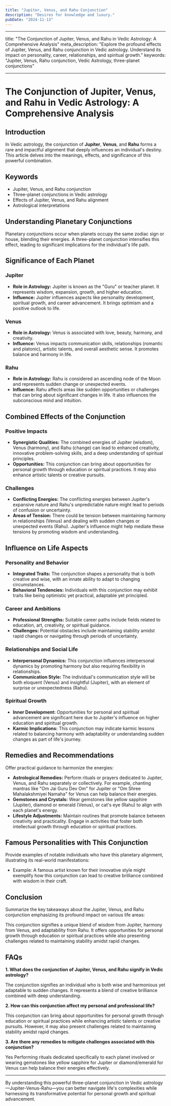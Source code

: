 ```yaml
---
title: "Jupiter, Venus, and Rahu Conjunction"
description: "Desires for knowledge and luxury."
pubDate: "2024-11-13"
---
```


---

title: "The Conjunction of Jupiter, Venus, and Rahu in Vedic Astrology: A Comprehensive Analysis"
meta_description: "Explore the profound effects of Jupiter, Venus, and Rahu conjunction in Vedic astrology. Understand its impact on personality, career, relationships, and spiritual growth."
keywords: "Jupiter, Venus, Rahu conjunction, Vedic Astrology, three-planet conjunctions"

---

# The Conjunction of Jupiter, Venus, and Rahu in Vedic Astrology: A Comprehensive Analysis

## Introduction

In Vedic astrology, the conjunction of **Jupiter**, **Venus**, and **Rahu** forms a rare and impactful alignment that deeply influences an individual's destiny. This article delves into the meanings, effects, and significance of this powerful combination.

## Keywords

- Jupiter, Venus, and Rahu conjunction
- Three-planet conjunctions in Vedic astrology
- Effects of Jupiter, Venus, and Rahu alignment
- Astrological interpretations

## Understanding Planetary Conjunctions

Planetary conjunctions occur when planets occupy the same zodiac sign or house, blending their energies. A three-planet conjunction intensifies this effect, leading to significant implications for the individual's life path.

## Significance of Each Planet

### Jupiter

- **Role in Astrology:** Jupiter is known as the "Guru" or teacher planet. It represents wisdom, expansion, growth, and higher education.
- **Influence:** Jupiter influences aspects like personality development, spiritual growth, and career advancement. It brings optimism and a positive outlook to life.

### Venus

- **Role in Astrology:** Venus is associated with love, beauty, harmony, and creativity.
- **Influence:** Venus impacts communication skills, relationships (romantic and platonic), artistic talents, and overall aesthetic sense. It promotes balance and harmony in life.

### Rahu

- **Role in Astrology:** Rahu is considered an ascending node of the Moon and represents sudden change or unexpected events.
- **Influence:** Rahu affects areas like sudden opportunities or challenges that can bring about significant changes in life. It also influences the subconscious mind and intuition.

## Combined Effects of the Conjunction

### Positive Impacts

- **Synergistic Qualities:** The combined energies of Jupiter (wisdom), Venus (harmony), and Rahu (change) can lead to enhanced creativity, innovative problem-solving skills, and a deep understanding of spiritual principles.
- **Opportunities:** This conjunction can bring about opportunities for personal growth through education or spiritual practices. It may also enhance artistic talents or creative pursuits.

### Challenges

- **Conflicting Energies:** The conflicting energies between Jupiter's expansive nature and Rahu's unpredictable nature might lead to periods of confusion or uncertainty.
- **Areas of Tension:** There could be tension between maintaining harmony in relationships (Venus) and dealing with sudden changes or unexpected events (Rahu). Jupiter's influence might help mediate these tensions by promoting wisdom and understanding.

## Influence on Life Aspects

### Personality and Behavior

- **Integrated Traits:** The conjunction shapes a personality that is both creative and wise, with an innate ability to adapt to changing circumstances.
- **Behavioral Tendencies:** Individuals with this conjunction may exhibit traits like being optimistic yet practical, adaptable yet principled.

### Career and Ambitions

- **Professional Strengths:** Suitable career paths include fields related to education, art, creativity, or spiritual guidance.
- **Challenges:** Potential obstacles include maintaining stability amidst rapid changes or navigating through periods of uncertainty.

### Relationships and Social Life

- **Interpersonal Dynamics:** This conjunction influences interpersonal dynamics by promoting harmony but also requiring flexibility in relationships.
- **Communication Style:** The individual's communication style will be both eloquent (Venus) and insightful (Jupiter), with an element of surprise or unexpectedness (Rahu).

### Spiritual Growth

- **Inner Development:** Opportunities for personal and spiritual advancement are significant here due to Jupiter's influence on higher education and spiritual growth.
- **Karmic Implications:** This conjunction may indicate karmic lessons related to balancing harmony with adaptability or understanding sudden changes as part of life's journey.

## Remedies and Recommendations

Offer practical guidance to harmonize the energies:

- **Astrological Remedies:** Perform rituals or prayers dedicated to Jupiter, Venus, and Rahu separately or collectively. For example, chanting mantras like "Om Jai Guru Dev Om" for Jupiter or "Om Shree Mahalakshmiyei Namaha" for Venus can help balance their energies.
- **Gemstones and Crystals:** Wear gemstones like yellow sapphire (Jupiter), diamond or emerald (Venus), or cat's eye (Rahu) to align with each planet's energy.
- **Lifestyle Adjustments:** Maintain routines that promote balance between creativity and practicality. Engage in activities that foster both intellectual growth through education or spiritual practices.

## Famous Personalities with This Conjunction

Provide examples of notable individuals who have this planetary alignment, illustrating its real-world manifestations:

* Example: A famous artist known for their innovative style might exemplify how this conjunction can lead to creative brilliance combined with wisdom in their craft.

## Conclusion

Summarize the key takeaways about the Jupiter, Venus, and Rahu conjunction emphasizing its profound impact on various life areas:

This conjunction signifies a unique blend of wisdom from Jupiter, harmony from Venus, and adaptability from Rahu. It offers opportunities for personal growth through education or spiritual practices while also presenting challenges related to maintaining stability amidst rapid changes.

## FAQs

**1. What does the conjunction of Jupiter, Venus, and Rahu signify in Vedic astrology?**

The conjunction signifies an individual who is both wise and harmonious yet adaptable to sudden changes. It represents a blend of creative brilliance combined with deep understanding.

**2. How can this conjunction affect my personal and professional life?**

This conjunction can bring about opportunities for personal growth through education or spiritual practices while enhancing artistic talents or creative pursuits. However, it may also present challenges related to maintaining stability amidst rapid changes.

**3. Are there any remedies to mitigate challenges associated with this conjunction?**

Yes Performing rituals dedicated specifically to each planet involved or wearing gemstones like yellow sapphire for Jupiter or diamond/emerald for Venus can help balance their energies effectively.

---

By understanding this powerful three-planet conjunction in Vedic astrology—Jupiter-Venus-Rahu—you can better navigate life's complexities while harnessing its transformative potential for personal growth and spiritual advancement.